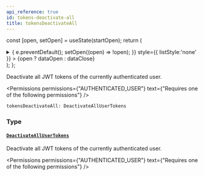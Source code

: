 ```yaml
---
api_reference: true
id: tokens-deactivate-all
title: tokensDeactivateAll
---
```






const [open, setOpen] = useState(startOpen);
return (
<details {...(open ? { open: true } : {})} className="details" style={{ border:'none', boxShadow:'none', background:'var(--ifm-background-color)' }}>
<summary
onClick={(e) => {
e.preventDefault();
setOpen((open) => !open);
}}
style={{ listStyle:'none' }} >
{open ? dataOpen : dataClose}
</summary>
{open && children}
</details>
);
};

Deactivate all JWT tokens of the currently authenticated user.


<Permissions permissions={"AUTHENTICATED_USER"} text={"Requires one of the following permissions"} />


```graphql
tokensDeactivateAll: DeactivateAllUserTokens
```

### Type

#### [`DeactivateAllUserTokens`](../../../api-reference/authentication/objects/deactivate-all-user-tokens.mdx) <Badge class="badge badge--secondary" text="object"/> <Badge class="badge badge--secondary" text="authentication"/>

Deactivate all JWT tokens of the currently authenticated user.


<Permissions permissions={"AUTHENTICATED_USER"} text={"Requires one of the following permissions"} />


